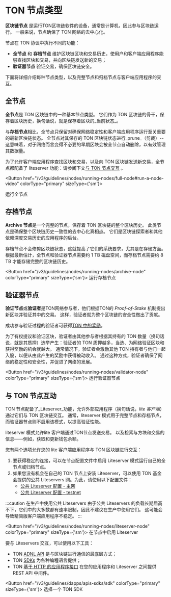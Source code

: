 
# TON 节点类型

**区块链节点** 是运行TON区块链软件的设备，通常是计算机，因此参与区块链运行。
一般来说，节点确保了 TON 网络的去中心化。

节点在 TON 协议中执行不同的功能：

- **全节点** 和 **存档节点** 维护区块链区块和交易历史，使用户和客户端应用程序能够查找区块和交易，并向区块链发送新的交易；
- **验证器节点** 验证交易，确保区块链安全。

下面将详细介绍每种节点类型，以及完整节点和归档节点与客户端应用程序的交互。

## 全节点

**全节点**是 TON 区块链中的一种基本节点类型。
它们作为 TON 区块链的骨干，保存着区块历史，换句话说，就是保存着区块的_当前状态_。

与**存档节点**相比，全节点只保留对确保网络稳定性和客户端应用程序运行至关重要的最新区块链状态。
全节点对其保存的 TON 区块链状态进行_prune_（剪裁）--这意味着，对于网络而言变得不必要的早期区块会被全节点自动删除，以有效管理其数据量。

为了允许客户端应用程序查找区块和交易，以及向 TON 区块链发送新交易，全节点都配备了 liteserver 功能：请参阅下文[与 TON 节点交互](#interacting-with-ton-nodes) 。

<Button href="/v3/guidelines/nodes/running-nodes/full-node#run-a-node-video"
colorType="primary" sizeType={'sm'}>

运行全节点

</Button>

## 存档节点

**Archive 节点**是一个完整的节点，保存着 TON 区块链的整个区块历史。
此类节点是确保整个区块链历史一致性的去中心化真相点。
它们是区块链探索者和其他依赖深度交易历史的应用程序的后台。

存档节点不会修剪区块链状态，这就提高了它们的系统要求，尤其是在存储方面。
根据最新估计，全节点和验证器节点需要约 1 TB 磁盘空间，而存档节点需要约 8 TB 才能存储完整的区块链历史。

<Button href="/v3/guidelines/nodes/running-nodes/archive-node"
colorType="primary" sizeType={'sm'}>
运行存档节点
</Button>

## 验证器节点

**验证节点**或**验证者**是TON网络参与者，他们根据TON的 _Proof-of-Stake_ 机制提出新区块并验证其中的交易。
这样，验证者就为整个区块链的安全性做出了贡献。

成功参与验证过程的验证者可获得[TON 中的奖励](/v3/documentation/infra/nodes/validation/staking-incentives)。

为了有权提议和验证区块，验证者由其他参与者根据其持有的 TON 数量（换句话说，就是其质押）选举产生：验证者的 TON 质押越多，当选、为网络验证区块和获得奖励的机会就越大。
通常情况下，验证者会激励其他 TON 持有者与他们一起入股，以便从由此产生的奖励中获得被动收入。
通过这种方式，验证者确保了网络的稳定性和安全性，并促进了网络的发展。

<Button href="/v3/guidelines/nodes/running-nodes/validator-node"
colorType="primary" sizeType={'sm'}>
运行验证器节点
</Button>

## 与 TON 节点互动

TON 节点配备了_Liteserver_功能，允许外部应用程序（换句话说，_lite 客户端_）通过它们与 TON 区块链交互。
通常，liteserver 模式用于完整节点和存档节点，而验证器节点则不启用该模式，以提高验证性能。

liteserver 模式允许lite 客户端通过TON节点发送交易。 以及检索与方块和交易的信息——例如，获取和更新钱包余额。

您有两个选项允许您的 lite 客户端应用程序与 TON 区块链进行交互：

1. 要获得稳定的连接，可以在节点配置文件中启用 Liteserver 模式运行自己的全节点或归档节点。
2. 如果您没有机会在自己的 TON 节点上安装 Liteserver，可以使用 TON 基金会提供的公共 Liteservers 网。为此，请使用以下配置文件：
   - [公共 Liteserver 配置 - 主网](https://ton.org/global-config.json)
   - [公共 Liteserver 配置 - testnet](https://ton.org/testnet-global.config.json)

:::caution 在生产中使用公共 Liteservers
由于公共 Liteservers 的负载长期居高不下，它们中的大多数都有速率限制，因此不建议在生产中使用它们。
这可能会导致精简版客户端应用程序不稳定。
:::

<Button href="/v3/guidelines/nodes/running-nodes/liteserver-node"
colorType="primary" sizeType={'sm'}>
在节点中启用 Liteserver
</Button>

要与 Liteservers 交互，可以使用以下工具：

- TON [ADNL API](/v3/guidelines/dapps/apis-sdks/tton-adnl-apis) 是与区块链进行通信的最底层方式；
- TON [SDKs](/v3/guidelines/dapps/apis-sdks/sdk) 为各种编程语言提供；
- TON [基于 HTTP 的应用程序接口](/v3/concepts/dive-into-ton/ton-ecosystem/explorers-in-ton) 在您的应用程序和 Liteserver 之间提供 REST API 中间件。

<Button href="/v3/guidelines/dapps/apis-sdks/sdk"
colorType="primary" sizeType={'sm'}>
选择一个 TON SDK
</Button>

